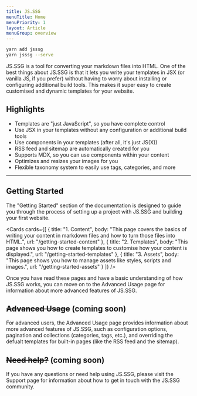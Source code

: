 ```yaml
---
title: JS.SSG
menuTitle: Home
menuPriority: 1
layout: Article
menuGroup: overview
---
```


<Meta site={site} />

<HeroText text="Quickly and easily turn your markdown content into a fast and customizable website." />

```bash
yarn add jsssg
yarn jsssg --serve
```

JS.SSG is a tool for converting your markdown files into HTML. One of the best things about JS.SSG is that it lets you write your templates in JSX (or vanilla JS, if you prefer) without having to worry about installing or configuring additional build tools. This makes it super easy to create customised and dynamic templates for your website.

## Highlights

-   Templates are "just JavaScript", so you have complete control
-   Use JSX in your templates without any configuration or additional build tools
-   Use components in your templates (after all, it's just JS(X))
-   RSS feed and sitemap are automatically created for you
-   Supports MDX, so you can use components within your content
-   Optimizes and resizes your images for you
-   Flexible taxonomy system to easily use tags, categories, and more

---

## Getting Started

The "Getting Started" section of the documentation is designed to guide you through the process of setting up a project with JS.SSG and building your first website.

<Cards
    cards={[
        {
            title: "1. Content",
            body: "This page covers the basics of writing your content in markdown files and how to turn those files into HTML.",
            url: "/getting-started-content"
        },
        {
            title: "2. Templates",
            body: "This page shows you how to create templates to customise how your content is displayed.",
            url: "/getting-started-templates"
        },
        {
            title: "3. Assets",
            body: "This page shows you how to manage assets like styles, scripts and images.",
            url: "/getting-started-assets"
        }
    ]}
/>

Once you have read these pages and have a basic understanding of how JS.SSG works, you can move on to the Advanced Usage page for information about more advanced features of JS.SSG.

## ~~Advanced Usage~~ (coming soon)

For advanced users, the Advanced Usage page provides information about more advanced features of JS.SSG, such as configuration options, pagination and collections (categories, tags, etc.), and overriding the defualt templates for built-in pages (like the RSS feed and the sitemap).

## ~~Need help?~~ (coming soon)

If you have any questions or need help using JS.SSG, please visit the Support page for information about how to get in touch with the JS.SSG community.
